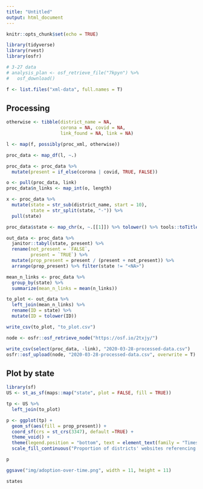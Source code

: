 ```yaml
---
title: "Untitled"
output: html_document
---
```


```r
knitr::opts_chunk$set(echo = TRUE)

library(tidyverse)
library(rvest)
library(osfr)

# 3-27 data
# analysis_plan <- osf_retrieve_file("7kpyn") %>%
#   osf_download()

f <- list.files("xml-data", full.names = T)
```

## Processing

```r

otherwise <- tibble(district_name = NA,
                    corona = NA, covid = NA,
                    link_found = NA, link = NA)

l <- map(f, possibly(proc_xml, otherwise))

proc_data <- map_df(l, ~.)

proc_data <- proc_data %>% 
  mutate(present = if_else(corona | covid, TRUE, FALSE))

o <- pull(proc_data, link)
proc_data$n_links <- map_int(o, length)

x <- proc_data %>% 
  mutate(state = str_sub(district_name, start = 10),
         state = str_split(state, "-")) %>% 
  pull(state)

proc_data$state <- map_chr(x, ~.[[1]]) %>% tolower() %>% tools::toTitleCase()

out_data <- proc_data %>% 
  janitor::tabyl(state, present) %>% 
  rename(not_present = `FALSE`,
         present = `TRUE`) %>% 
  mutate(prop_present = present / (present + not_present)) %>% 
  arrange(prop_present) %>% filter(state != "<NA>")

mean_n_links <- proc_data %>% 
  group_by(state) %>% 
  summarize(mean_n_links = mean(n_links))

to_plot <- out_data %>% 
  left_join(mean_n_links) %>% 
  rename(ID = state) %>% 
  mutate(ID = tolower(ID))

write_csv(to_plot, "to_plot.csv")

node <- osfr::osf_retrieve_node("https://osf.io/2txjy/")

write_csv(select(proc_data, -link), "2020-03-28-processed-data.csv")
osfr::osf_upload(node, "2020-03-28-processed-data.csv", overwrite = T)
```

## Plot by state

```r
library(sf)  
US <- st_as_sf(maps::map("state", plot = FALSE, fill = TRUE))

tp <- US %>% 
  left_join(to_plot)

p <- ggplot(tp) +
  geom_sf(aes(fill = prop_present)) +
  coord_sf(crs = st_crs(3347), default =TRUE) +
  theme_void() +
  theme(legend.position = "bottom", text = element_text(family = "Times", size = 18)) +
  scale_fill_continuous("Proportion of districts' websites referencing COVID-19 or coronavirus")

p

ggsave("img/adoption-over-time.png", width = 11, height = 11)

states
```